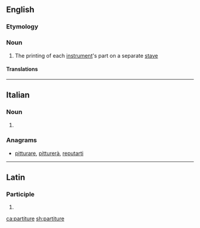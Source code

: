 ==English==

===Etymology===
{{etyl|it|en}}

===Noun===
{{en-noun|-}}

# {{context|music|lang=en}} The printing of each [[instrument]]'s part on a separate [[stave]]

====Translations====
{{trans-see|score (music)|score}}

----

==Italian==

===Noun===
{{head|it|plural|g=f}}

# {{plural of|partitura|lang=it}}

===Anagrams===
* [[pitturare#Italian|pitturare]], [[pitturerà#Italian|pitturerà]], [[reputarti#Italian|reputarti]]

----

==Latin==

===Participle===
{{la-part-form|partītūre}}

# {{inflection of|partītūrus||voc|m|s|lang=la}}

[[ca:partiture]]
[[sh:partiture]]